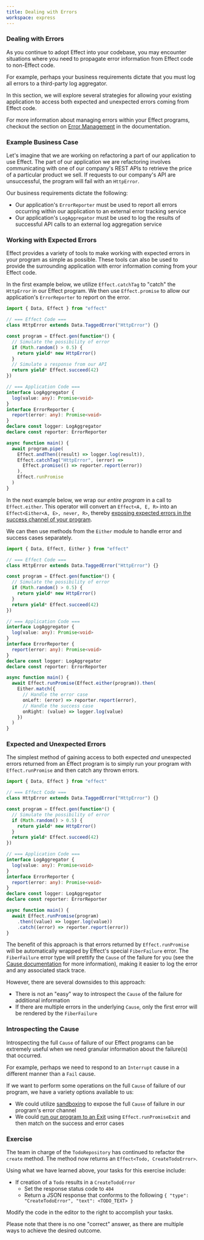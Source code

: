 ```yaml
---
title: Dealing with Errors
workspace: express
---
```


### Dealing with Errors

As you continue to adopt Effect into your codebase, you may encounter situations where you need to propagate error information from Effect code to non-Effect code.

For example, perhaps your business requirements dictate that you must log all errors to a third-party log aggregator.

In this section, we will explore several strategies for allowing your existing application to access both expected and unexpected errors coming from Effect code.

<Idea>
For more information about managing errors within your Effect programs, checkout the section on <a href="/docs/guides/error-management" target="_blank">Error Management</a> in the documentation.
</Idea>

### Example Business Case

Let's imagine that we are working on refactoring a part of our application to use Effect. The part of our application we are refactoring involves communicating with one of our company's REST APIs to retrieve the price of a particular product we sell. If requests to our company's API are unsuccessful, the program will fail with an `HttpError`.

Our business requirements dictate the following:
- Our application's `ErrorReporter` must be used to report all errors occurring within our application to an external error tracking service
- Our application's `LogAggregator` must be used to log the results of successful API calls to an external log aggregation service

### Working with Expected Errors

Effect provides a variety of tools to make working with expected errors in your program as simple as possible. These tools can also be used to provide the surrounding application with error information coming from your Effect code.

In the first example below, we utilize `Effect.catchTag` to "catch" the `HttpError` in our Effect program. We then use `Effect.promise` to allow our application's `ErrorReporter` to report on the error.

```ts twoslash
import { Data, Effect } from "effect"

// === Effect Code ===
class HttpError extends Data.TaggedError("HttpError") {}

const program = Effect.gen(function*() {
  // Simulate the possibility of error
  if (Math.random() > 0.5) {
    return yield* new HttpError()
  }
  // Simulate a response from our API
  return yield* Effect.succeed(42)
})

// === Application Code ===
interface LogAggregator {
  log(value: any): Promise<void>
}
interface ErrorReporter {
  report(error: any): Promise<void>
}
declare const logger: LogAggregator
declare const reporter: ErrorReporter

async function main() {
  await program.pipe(
    Effect.andThen((result) => logger.log(result)),
    Effect.catchTag("HttpError", (error) =>
      Effect.promise(() => reporter.report(error))
    ),
    Effect.runPromise
  )
}
```

In the next example below, we wrap our _entire program_ in a call to `Effect.either`. This operator will convert an `Effect<A, E, R>` into an `Effect<Either<A, E>, never, R>`, thereby <a href="/docs/guides/error-management/error-channel-operations#exposing-errors-in-the-success-channel" target="_blank">exposing expected errors in the success channel of your program</a>.

We can then use methods from the `Either` module to handle error and success cases separately.

```ts twoslash
import { Data, Effect, Either } from "effect"

// === Effect Code ===
class HttpError extends Data.TaggedError("HttpError") {}

const program = Effect.gen(function*() {
  // Simulate the possibility of error
  if (Math.random() > 0.5) {
    return yield* new HttpError()
  }
  return yield* Effect.succeed(42)
})

// === Application Code ===
interface LogAggregator {
  log(value: any): Promise<void>
}
interface ErrorReporter {
  report(error: any): Promise<void>
}
declare const logger: LogAggregator
declare const reporter: ErrorReporter

async function main() {
  await Effect.runPromise(Effect.either(program)).then(
    Either.match({
      // Handle the error case
      onLeft: (error) => reporter.report(error),
      // Handle the success case
      onRight: (value) => logger.log(value)
    })
  )
}
```

### Expected and Unexpected Errors

The simplest method of gaining access to both expected _and_ unexpected errors returned from an Effect program is to simply run your program with `Effect.runPromise` and then catch any thrown errors.

```ts twoslash
import { Data, Effect } from "effect"

// === Effect Code ===
class HttpError extends Data.TaggedError("HttpError") {}

const program = Effect.gen(function*() {
  // Simulate the possibility of error
  if (Math.random() > 0.5) {
    return yield* new HttpError()
  }
  return yield* Effect.succeed(42)
})

// === Application Code ===
interface LogAggregator {
  log(value: any): Promise<void>
}
interface ErrorReporter {
  report(error: any): Promise<void>
}
declare const logger: LogAggregator
declare const reporter: ErrorReporter

async function main() {
  await Effect.runPromise(program)
    .then((value) => logger.log(value))
    .catch((error) => reporter.report(error))
}
```

The benefit of this approach is that errors returned by `Effect.runPromise` will be automatically wrapped by Effect's special `FiberFailure` error. The `FiberFailure` error type will prettify the `Cause` of the failure for you (see the <a href="/docs/other/data-types/cause" target="_blank">Cause documentation</a>  for more information), making it easier to log the error and any associated stack trace.

However, there are several downsides to this approach:

- There is not an "easy" way to introspect the `Cause` of the failure for additional information
- If there are multiple errors in the underlying `Cause`, only the first error will be rendered by the `FiberFailure`

### Introspecting the Cause

Introspecting the full `Cause` of failure of our Effect programs can be extremely useful when we need granular information about the failure(s) that occurred.

For example, perhaps we need to respond to an `Interrupt` cause in a different manner than a `Fail` cause.

If we want to perform some operations on the full `Cause` of failure of our program, we have a variety options available to us:

- We could utilize <a href="/docs/guides/error-management/sandboxing" target="_blank">sandboxing</a> to expose the full `Cause` of failure in our program's error channel
- We could <a href="/docs/guides/essentials/running-effects#runpromiseexit" target="_blank">run our program to an Exit</a> using `Effect.runPromiseExit` and then match on the success and error cases

### Exercise

The team in charge of the `TodoRepository` has continued to refactor the `create` method. The method now returns an `Effect<Todo, CreateTodoError>`.

Using what we have learned above, your tasks for this exercise include:

  - If creation of a `Todo` results in a `CreateTodoError`
    - Set the response status code to `404`
    - Return a JSON response that conforms to the following `{ "type": "CreateTodoError", "text": <TODO_TEXT> }`

Modify the code in the editor to the right to accomplish your tasks.

Please note that there is no one "correct" answer, as there are multiple ways to achieve the desired outcome.
